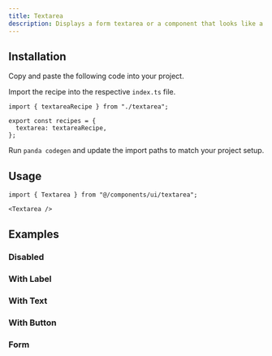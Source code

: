 ```yaml
---
title: Textarea
description: Displays a form textarea or a component that looks like a textarea.
---
```


<ComponentPreview name="textarea-demo" />

## Installation

<Steps>

<Step>Copy and paste the following code into your project.</Step>

<ComponentSource name="textarea.ts" type="recipe" />

<ComponentSource name="textarea.tsx" type="component" />

<Step>Import the recipe into the respective `index.ts` file.</Step>

```tsx
import { textareaRecipe } from "./textarea";

export const recipes = {
  textarea: textareaRecipe,
};
```

<Step>Run `panda codegen` and update the import paths to match your project setup.</Step>

</Steps>

## Usage

```tsx
import { Textarea } from "@/components/ui/textarea";
```

```tsx
<Textarea />
```

## Examples

### Disabled

<ComponentPreview name="textarea-disabled" />

### With Label

<ComponentPreview name="textarea-with-label" />

### With Text

<ComponentPreview name="textarea-with-text" />

### With Button

<ComponentPreview name="textarea-with-button" />

### Form

<ComponentPreview name="textarea-form" />
